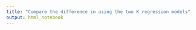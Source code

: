 ```yaml
---
title: "Compare the difference in using the two K regression models"
output: html_notebook
---
```





